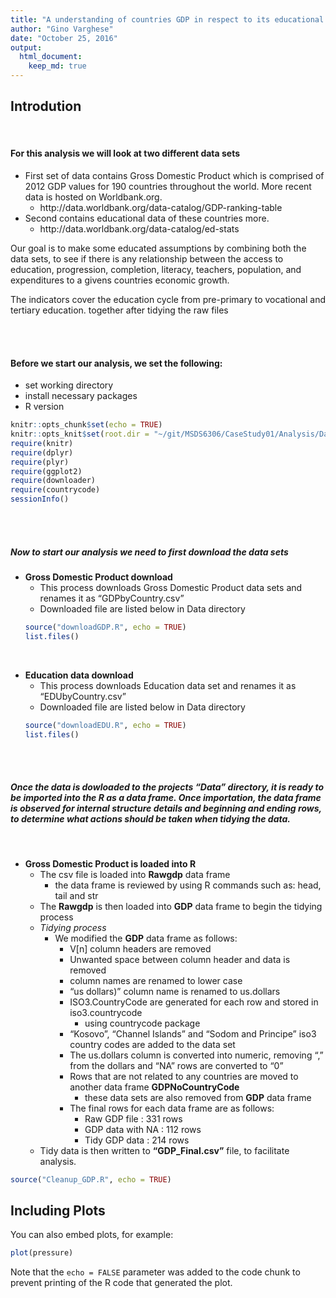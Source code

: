 ```yaml
---
title: "A understanding of countries GDP in respect to its educational data"
author: "Gino Varghese"
date: "October 25, 2016"
output: 
  html_document:
    keep_md: true
---
```


## Introdution
<br>     

#### For this analysis we will look at two different data sets      

* First set of data contains Gross Domestic Product which is comprised of 2012 GDP values for 190 countries throughout the world. More recent data is hosted on Worldbank.org.     
    + http://data.worldbank.org/data-catalog/GDP-ranking-table
* Second contains educational data of these countries more.       
    + http://data.worldbank.org/data-catalog/ed-stats
<br>

Our goal is to make some educated assumptions by combining both the data sets, to see if there is any relationship between the access to education, progression, completion, literacy, teachers, population, and expenditures to a givens countries economic growth.

The indicators cover the education cycle from pre-primary to vocational and tertiary education.
together after tidying the raw files      

<br>
<br>

#### Before we start our analysis, we set the following:                

* set working directory          
* install necessary packages       
* R version     

```r
knitr::opts_chunk$set(echo = TRUE)
knitr::opts_knit$set(root.dir = "~/git/MSDS6306/CaseStudy01/Analysis/Data")
require(knitr)
require(dplyr)
require(plyr)
require(ggplot2)
require(downloader)
require(countrycode)
sessionInfo()
```

<br>
<br>

##### Now to start our analysis we need to first download the data sets        

* **Gross Domestic Product download**         
    + This process downloads Gross Domestic Product data sets and renames it as "GDPbyCountry.csv"     
    + Downloaded file are listed below in Data directory        
```r
source("downloadGDP.R", echo = TRUE)
list.files()
```        

<br>        

* **Education data download**      
    + This process downloads Education data set and renames it as "EDUbyCountry.csv"          
    + Downloaded file are listed below  in Data directory         
```r
source("downloadEDU.R", echo = TRUE)
list.files()
```

<br>
<br>         

##### Once the data is dowloaded to the projects "Data"  directory, it is ready to be imported into the R as a data frame. Once importation, the data frame is observed for internal structure details and beginning and ending rows, to determine what actions should be taken when tidying the data.        
<br>          

* **Gross Domestic Product is loaded into R**        
    + The csv file is loaded into **Rawgdp** data frame          
        + the data frame is reviewed by using R commands such as: head, tail and str        
    + The **Rawgdp** is then loaded into **GDP** data frame to begin the tidying process          
    + *_Tidying process_*            
        + We modified the **GDP** data frame as follows:
            + V[n] column headers are removed        
            + Unwanted space between column header and data is removed        
            + column names are renamed to lower case
            + "us dollars)" column name is renamed to us.dollars
            + ISO3.CountryCode are generated for each row and stored in iso3.countrycode
                + using countrycode package     
            + "Kosovo", "Channel Islands" and "Sodom and Principe" iso3 country codes are added to the data set
            + The us.dollars column is converted into numeric, removing "," from the dollars and "NA" rows are converted to "0"
            + Rows that are not related to any countries are moved to another data frame **GDPNoCountryCode**      
                + these data sets are also removed from **GDP** data frame     
            + The final rows for each data frame are as follows:
                + Raw GDP file : 331 rows      
                + GDP data with NA : 112 rows      
                + Tidy GDP data : 214 rows  
    + Tidy data is then written to **"GDP_Final.csv"** file, to facilitate analysis.
                
                
            
    

```r
source("Cleanup_GDP.R", echo = TRUE)

```



## Including Plots

You can also embed plots, for example:

```r
plot(pressure)
```

Note that the `echo = FALSE` parameter was added to the code chunk to prevent printing of the R code that generated the plot.
